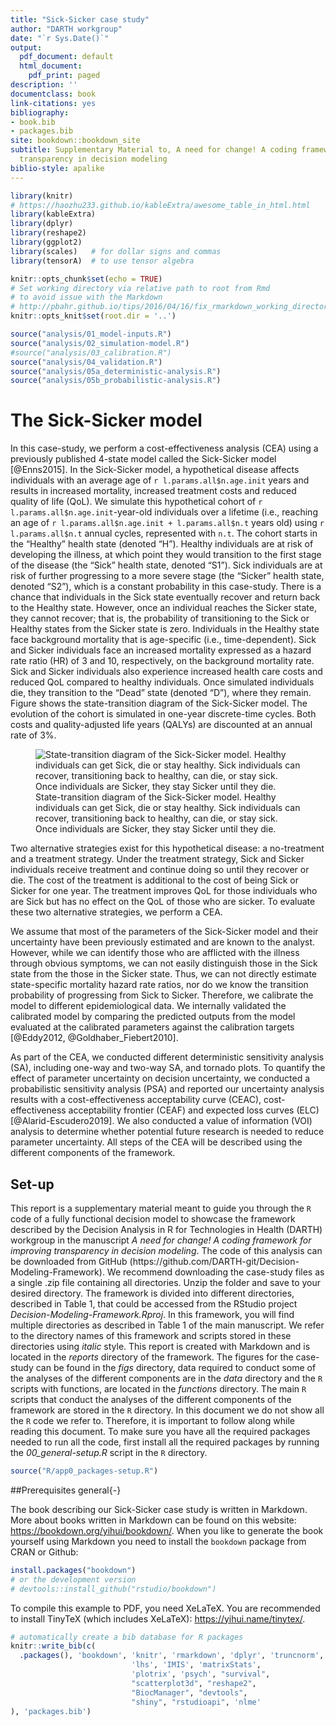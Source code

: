 ```yaml
--- 
title: "Sick-Sicker case study"
author: "DARTH workgroup"
date: "`r Sys.Date()`"
output:
  pdf_document: default
  html_document:
    pdf_print: paged
description: ''
documentclass: book
link-citations: yes
bibliography:
- book.bib
- packages.bib
site: bookdown::bookdown_site
subtitle: Supplementary Material to, A need for change! A coding framework for improving
  transparency in decision modeling
biblio-style: apalike
---
```


```r
library(knitr)
# https://haozhu233.github.io/kableExtra/awesome_table_in_html.html
library(kableExtra)
library(dplyr)
library(reshape2)
library(ggplot2)
library(scales)   # for dollar signs and commas
library(tensorA)  # to use tensor algebra
```

```r
knitr::opts_chunk$set(echo = TRUE)
# Set working directory via relative path to root from Rmd
# to avoid issue with the Markdown 
# http://pbahr.github.io/tips/2016/04/16/fix_rmarkdown_working_directory_issue
knitr::opts_knit$set(root.dir = '..')
```

```r
source("analysis/01_model-inputs.R")
source("analysis/02_simulation-model.R")
#source("analysis/03_calibration.R")
source("analysis/04_validation.R")
source("analysis/05a_deterministic-analysis.R")
source("analysis/05b_probabilistic-analysis.R")
```

# The Sick-Sicker model {-}
In this case-study, we perform a cost-effectiveness analysis (CEA) using a previously published 4-state model called the Sick-Sicker model [@Enns2015]. In the Sick-Sicker model, a hypothetical disease affects individuals with an average age of `r l.params.all$n.age.init` years and results in increased mortality, increased treatment costs and reduced quality of life (QoL). We simulate this hypothetical cohort of `r l.params.all$n.age.init`-year-old individuals over a lifetime (i.e., reaching an age of `r l.params.all$n.age.init + l.params.all$n.t` years old) using `r l.params.all$n.t` annual cycles, represented with `n.t`. The cohort starts in the "Healthy" health state (denoted "H"). Healthy individuals are at risk of developing the illness, at which point they would transition to the first stage of the disease (the "Sick" health state, denoted "S1"). Sick individuals are at risk of further progressing to a more severe stage (the "Sicker" health state, denoted "S2"), which is a constant probability in this case-study. There is a chance that individuals in the Sick state eventually recover and return back to the Healthy state. However, once an individual reaches the Sicker state, they cannot recover; that is, the probability of transitioning to the Sick or Healthy states from the Sicker state is zero. Individuals in the Healthy state face background mortality that is age-specific (i.e., time-dependent). Sick and Sicker individuals face an increased mortality expressed as a hazard rate ratio (HR) of 3 and 10, respectively, on the background mortality rate. Sick and Sicker individuals also experience increased health care costs and reduced QoL compared to healthy individuals. Once simulated individuals die, they transition to the "Dead" state (denoted "D"), where they remain. Figure \ref{fig:STM Sick-Sicker} shows the state-transition diagram of the Sick-Sicker model. The evolution of the cohort is simulated in one-year discrete-time cycles. Both costs and quality-adjusted life years (QALYs) are discounted at an annual rate of 3%. 

![State-transition diagram of the Sick-Sicker model. Healthy individuals can get Sick, die or stay healthy. Sick individuals can recover, transitioning back to healthy, can die, or stay sick. Once individuals are Sicker, they stay Sicker until they die. \label{fig:STM Sick-Sicker}](figs/Sick-Sicker figure.png)

Two alternative strategies exist for this hypothetical disease: a no-treatment and a treatment strategy. Under the treatment strategy, Sick and Sicker individuals receive treatment and continue doing so until they recover or die. The cost of the treatment is additional to the cost of being Sick or Sicker for one year. The treatment improves QoL for those individuals who are Sick but has no effect on the QoL of those who are sicker. To evaluate these two alternative strategies, we perform a CEA.

We assume that most of the parameters of the Sick-Sicker model and their uncertainty have been previously estimated and are known to the analyst. However, while we can identify those who are afflicted with the illness through obvious symptoms, we can not easily distinguish those in the Sick state from the those in the Sicker state. Thus, we can not directly estimate state-specific mortality hazard rate ratios, nor do we know the transition probability of progressing from Sick to Sicker. Therefore, we calibrate the model to different epidemiological data. We internally validated the calibrated model by comparing the predicted outputs from the model evaluated at the calibrated parameters against the calibration targets [@Eddy2012, @Goldhaber_Fiebert2010]. 

As part of the CEA, we conducted different deterministic sensitivity analysis (SA), including one-way and two-way SA, and tornado plots. To quantify the effect of parameter uncertainty on decision uncertainty, we conducted a probabilistic sensitivity analysis (PSA) and reported our uncertainty analysis results with a cost-effectiveness acceptability curve (CEAC), cost-effectiveness acceptability frontier (CEAF) and expected loss curves (ELC) [@Alarid-Escudero2019]. We also conducted a value of information (VOI) analysis to determine whether potential future research is needed to reduce parameter uncertainty. All steps of the CEA will be described using the different components of the framework. 

## Set-up {-}
This report is a supplementary material meant to guide you through the `R` code of a fully functional decision model to showcase the framework described by the Decision Analysis in R for Technologies in Health (DARTH) workgroup in the manuscript *A need for change! A coding framework for improving transparency in decision modeling*. The code of this analysis can be downloaded from GitHub (https://github.com/DARTH-git/Decision-Modeling-Framework). We recommend downloading the case-study files as a single .zip file containing all directories. Unzip the folder and save to your desired directory. The framework is divided into different directories, described in Table 1, that could be accessed from the RStudio project *Decision-Modeling-Framework.Rproj*. In this framework, you will find multiple directories as described in Table 1 of the main manuscript. We refer to the directory names of this framework and scripts stored in these directories using *italic* style. This report is created with Markdown and is located in the *reports* directory of the framework. The figures for the case-study can be found in the *figs* directory, data required to conduct some of the analyses of the different components are in the *data* directory and the `R` scripts with functions, are located in the *functions* directory. The main `R` scripts that conduct the analyses of the different components of the framework are stored in the `R` directory. In this document we do not show all the `R` code we refer to. Therefore, it is important to follow along while reading this document. To make sure you have all the required packages needed to run all the code, first install all the required packages by running the *00_general-setup.R* script in the `R` directory.

```r
source("R/app0_packages-setup.R")
```

##Prerequisites general{-}

The book describing our Sick-Sicker case study is written in Markdown. More about books written in Markdown can be found on this website: <https://bookdown.org/yihui/bookdown/>. When you like to generate the book yourself using Markdown you need to install the `bookdown` package from CRAN or Github:

```r
install.packages("bookdown")
# or the development version
# devtools::install_github("rstudio/bookdown")
```

To compile this example to PDF, you need XeLaTeX. You are recommended to install TinyTeX (which includes XeLaTeX): <https://yihui.name/tinytex/>.

```r
# automatically create a bib database for R packages
knitr::write_bib(c(
  .packages(), 'bookdown', 'knitr', 'rmarkdown', 'dplyr', 'truncnorm', 
                           'lhs', 'IMIS', 'matrixStats',
                           'plotrix', 'psych', "survival",
                           "scatterplot3d", "reshape2",
                           "BiocManager", "devtools",
                           "shiny", "rstudioapi", 'nlme'
), 'packages.bib')
```

